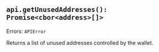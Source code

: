 
## `api.getUnusedAddresses(): Promise<cbor<address>[]>`

Errors: `APIError`

Returns a list of unused addresses controlled by the wallet.

<CaniuseTable api={Api.GetUnusedAddresses}/>